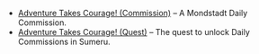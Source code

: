 {{Disambiguation}}

* [[Adventure Takes Courage! (Commission)]] – A Mondstadt Daily Commission.
* [[Adventure Takes Courage! (Quest)]] – The quest to unlock Daily Commissions in Sumeru.